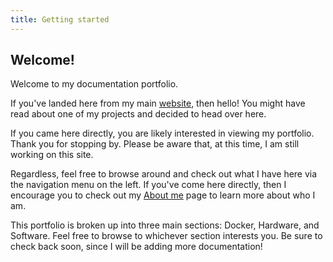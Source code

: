 ```yaml
---
title: Getting started
---
```



## Welcome!

Welcome to my documentation portfolio.

If you've landed here from my main [website](https://www.jccpalmer.com), then hello! You might have read about one of my projects and decided to head over here.

If you came here directly, you are likely interested in viewing my portfolio. Thank you for stopping by. Please be aware that, at this time, I am still working on this site.

Regardless, feel free to browse around and check out what I have here via the navigation menu on the left. If you've come here directly, then I encourage you to check out my [About me](about/about-me) page to learn more about who I am.

This portfolio is broken up into three main sections: Docker, Hardware, and Software. Feel free to browse to whichever section interests you. Be sure to check back soon, since I will be adding more documentation!